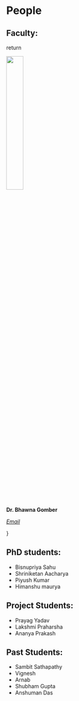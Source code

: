 
# People

## Faculty:

  return
        <p>
        <div className={styles.card}>
         <div>
          <a href="https://github.com/prayagyadav/shivani_code/blob/master/plots/ver7/boosted/e/debug_MET_pTwithoutvetos_BCatTope_2018.png">
           <img src="https://github.com/prayagyadav/shivani_code/blob/master/plots/ver7/boosted/e/debug_MET_pTwithoutvetos_BCatTope_2018.png?raw=true" width="30%" />
          </a>
         </div>
         <div className="container">
           <p><b>Dr. Bhawna Gomber</b></p>
           <a href="bhawna.gomber@cern.ch"><i>Email</i></a>
         </div>
        </div>
        </p>
}

<card />

## PhD students:
  * Bisnupriya Sahu
  * Shriniketan Aacharya
  * Piyush Kumar
  * Himanshu maurya

## Project Students:
  * Prayag Yadav
  * Lakshmi Praharsha
  * Ananya Prakash

## Past Students: 
  * Sambit Sathapathy
  * Vignesh
  * Arnab
  * Shubham Gupta
  * Anshuman Das
